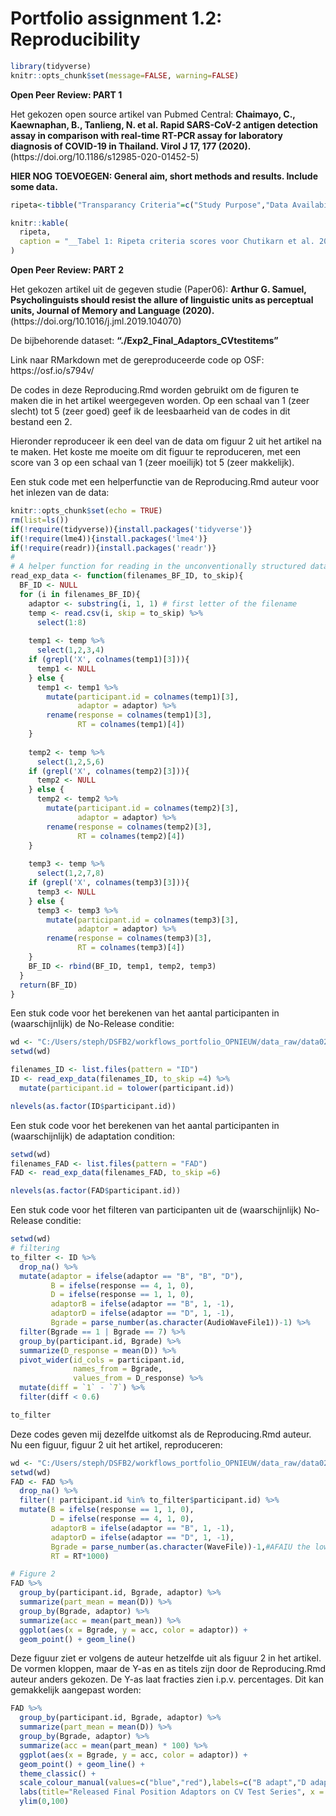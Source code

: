 # Portfolio assignment 1.2: Reproducibility

```r
library(tidyverse)
knitr::opts_chunk$set(message=FALSE, warning=FALSE)
```

__Open Peer Review: PART 1__

Het gekozen open source artikel van Pubmed Central: __Chaimayo, C., Kaewnaphan, B., Tanlieng, N. et al. Rapid SARS-CoV-2 antigen detection assay in comparison with real-time RT-PCR assay for laboratory diagnosis of COVID-19 in Thailand. Virol J 17, 177 (2020).__ (https://doi.org/10.1186/s12985-020-01452-5)

__HIER NOG TOEVOEGEN: General aim, short methods and results. Include some data.__

```r
ripeta<-tibble("Transparancy Criteria"=c("Study Purpose","Data Availability Statement","Data Location","Study Location","Author Review","Ethics Statement","Funding Statement","Code Availability"),"Definition"=c("A concise statement in the introduction of the article, often in the last paragraph, that establishes the reason the research was conducted. Also called the study objective.","A statement, in an individual section offset from the main body of text, that explains how or if one can access a study’s data. The title of the section may vary, but it must explicitly mention data; it is therefore distinct from a supplementary materials section.","Where the article’s data can be accessed, either raw or processed.","Author has stated in the methods section where the study took place or the data’s country/region of origin.","The professionalism of the contact information that the author has provided in the manuscript.","A statement within the manuscript indicating any ethical concerns, including the presence of sensitive data.","A statement within the manuscript indicating whether or not the authors received funding for their research.","Authors have shared access to the most updated code that they used in their study, including code used for analysis."),"Response Type"=c("Binary","Binary","Found Value","Binary; Found Value","Found Value","Binary","Binary","Binary"),Score=c("TRUE","TRUE","All data generated or analysed are included in the published article and its additional files.","Bangkok, Thailand","Navin Horthongham is corresponding author. navin.hor@mahidol.ac.th","TRUE","TRUE","FALSE"))

knitr::kable(
  ripeta,
  caption = "__Tabel 1: Ripeta criteria scores voor Chutikarn et al. 2020__"
)
```


__Open Peer Review: PART 2__

Het gekozen artikel uit de gegeven studie (Paper06): __Arthur G. Samuel, Psycholinguists should resist the allure of linguistic units as perceptual units, Journal of Memory and Language (2020).__ (https://doi.org/10.1016/j.jml.2019.104070)


De bijbehorende dataset: __"./Exp2_Final_Adaptors_CVtestitems"__


Link naar RMarkdown met de gereproduceerde code op OSF: https://osf.io/s794v/

De codes in deze Reproducing.Rmd worden gebruikt om de figuren te maken die in het artikel weergegeven worden. Op een schaal van 1 (zeer slecht) tot 5 (zeer goed) geef ik de leesbaarheid van de codes in dit bestand een 2.

Hieronder reproduceer ik een deel van de data om figuur 2 uit het artikel na te maken. Het koste me moeite om dit figuur te reproduceren, met een score van 3 op een schaal van 1 (zeer moeilijk) tot 5 (zeer makkelijk).

Een stuk code met een helperfunctie van de Reproducing.Rmd auteur voor het inlezen van de data:

```r
knitr::opts_chunk$set(echo = TRUE)
rm(list=ls())
if(!require(tidyverse)){install.packages('tidyverse')}
if(!require(lme4)){install.packages('lme4')}
if(!require(readr)){install.packages('readr')}
# 
# A helper function for reading in the unconventionally structured data files
read_exp_data <- function(filenames_BF_ID, to_skip){
  BF_ID <- NULL
  for (i in filenames_BF_ID){
    adaptor <- substring(i, 1, 1) # first letter of the filename
    temp <- read.csv(i, skip = to_skip) %>% 
      select(1:8)
    
    temp1 <- temp %>%
      select(1,2,3,4)
    if (grepl('X', colnames(temp1)[3])){
      temp1 <- NULL
    } else {
      temp1 <- temp1 %>%
        mutate(participant.id = colnames(temp1)[3],
               adaptor = adaptor) %>%
        rename(response = colnames(temp1)[3],
               RT = colnames(temp1)[4])
    }
    
    temp2 <- temp %>%
      select(1,2,5,6)
    if (grepl('X', colnames(temp2)[3])){
      temp2 <- NULL
    } else {
      temp2 <- temp2 %>%
        mutate(participant.id = colnames(temp2)[3],
               adaptor = adaptor) %>%
        rename(response = colnames(temp2)[3],
               RT = colnames(temp2)[4])
    }
    
    temp3 <- temp %>%
      select(1,2,7,8)
    if (grepl('X', colnames(temp3)[3])){
      temp3 <- NULL
    } else {
      temp3 <- temp3 %>%
        mutate(participant.id = colnames(temp3)[3],
               adaptor = adaptor) %>%
        rename(response = colnames(temp3)[3],
               RT = colnames(temp3)[4])
    }
    BF_ID <- rbind(BF_ID, temp1, temp2, temp3)
  }
  return(BF_ID)
} 
```

Een stuk code voor het berekenen van het aantal participanten in (waarschijnlijk) de No-Release conditie:

```r
wd <- "C:/Users/steph/DSFB2/workflows_portfolio_OPNIEUW/data_raw/data02_assignment_1.2"
setwd(wd)

filenames_ID <- list.files(pattern = "ID")
ID <- read_exp_data(filenames_ID, to_skip =4) %>%
  mutate(participant.id = tolower(participant.id)) 

nlevels(as.factor(ID$participant.id))
```

Een stuk code voor het berekenen van het aantal participanten in (waarschijnlijk) de adaptation condition:

```r
setwd(wd)
filenames_FAD <- list.files(pattern = "FAD")
FAD <- read_exp_data(filenames_FAD, to_skip =6)

nlevels(as.factor(FAD$participant.id))
```

Een stuk code voor het filteren van participanten uit de (waarschijnlijk) No-Release conditie:

```r
setwd(wd)
# filtering
to_filter <- ID %>%
  drop_na() %>%
  mutate(adaptor = ifelse(adaptor == "B", "B", "D"),
         B = ifelse(response == 4, 1, 0),
         D = ifelse(response == 1, 1, 0),
         adaptorB = ifelse(adaptor == "B", 1, -1),
         adaptorD = ifelse(adaptor == "D", 1, -1),
         Bgrade = parse_number(as.character(AudioWaveFile1))-1) %>%
  filter(Bgrade == 1 | Bgrade == 7) %>%
  group_by(participant.id, Bgrade) %>%
  summarize(D_response = mean(D)) %>%
  pivot_wider(id_cols = participant.id, 
              names_from = Bgrade, 
              values_from = D_response) %>%
  mutate(diff = `1` - `7`) %>%
  filter(diff < 0.6) 

to_filter
```

Deze codes geven mij dezelfde uitkomst als de Reproducing.Rmd auteur. Nu een figuur, figuur 2 uit het artikel, reproduceren:

```r
wd <- "C:/Users/steph/DSFB2/workflows_portfolio_OPNIEUW/data_raw/data02_assignment_1.2"
setwd(wd)
FAD <- FAD %>%
  drop_na() %>%
  filter(! participant.id %in% to_filter$participant.id) %>%
  mutate(B = ifelse(response == 1, 1, 0),
         D = ifelse(response == 4, 1, 0),
         adaptorB = ifelse(adaptor == "B", 1, -1),
         adaptorD = ifelse(adaptor == "D", 1, -1),
         Bgrade = parse_number(as.character(WaveFile))-1,#AFAIU the lower the number the closer to B, but I might be wrong
         RT = RT*1000) 

# Figure 2
FAD %>%
  group_by(participant.id, Bgrade, adaptor) %>%
  summarize(part_mean = mean(D)) %>%
  group_by(Bgrade, adaptor) %>%
  summarize(acc = mean(part_mean)) %>%
  ggplot(aes(x = Bgrade, y = acc, color = adaptor)) +
  geom_point() + geom_line()
```

Deze figuur ziet er volgens de auteur hetzelfde uit als figuur 2 in het artikel. De vormen kloppen, maar de Y-as en as titels zijn door de Reproducing.Rmd auteur anders gekozen. De Y-as laat fracties zien i.p.v. percentages. Dit kan gemakkelijk aangepast worden:

```r
FAD %>%
  group_by(participant.id, Bgrade, adaptor) %>%
  summarize(part_mean = mean(D)) %>%
  group_by(Bgrade, adaptor) %>%
  summarize(acc = mean(part_mean) * 100) %>%
  ggplot(aes(x = Bgrade, y = acc, color = adaptor)) +
  geom_point() + geom_line() +
  theme_classic() +
  scale_colour_manual(values=c("blue","red"),labels=c("B adapt","D adapt"), name = "") +
  labs(title="Released Final Position Adaptors on CV Test Series", x = "Continuum Step", y = "Percent \"d\" Report") +
  ylim(0,100)
```
